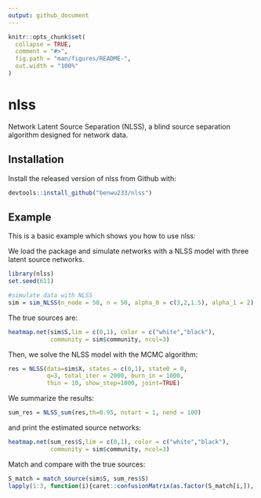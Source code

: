 ```yaml
---
output: github_document
---
```


<!-- README.md is generated from README.Rmd. Please edit that file -->

```r
knitr::opts_chunk$set(
  collapse = TRUE,
  comment = "#>",
  fig.path = "man/figures/README-",
  out.width = "100%"
)
```
# nlss

<!-- badges: start -->
<!-- badges: end -->

Network Latent Source Separation (NLSS), a blind source separation algorithm designed for network data.

## Installation

Install the released version of nlss from Github with:

``` r
devtools::install_github("benwu233/nlss")
```


## Example

This is a basic example which shows you how to use nlss:

We load the package and simulate networks with a NLSS model with three latent source networks.

```r
library(nlss)  
set.seed(611)

#simulate data with NLSS
sim = sim_NLSS(n_node = 50, n = 50, alpha_0 = c(3,2,1.5), alpha_1 = 2)
```

The true sources are:
```r
heatmap.net(sim$S,lim = c(0,1), color = c("white","black"),
            community = sim$community, ncol=3)
```

Then, we solve the NLSS model with the MCMC algorithm:
```r
res = NLSS(data=sim$X, states = c(0,1), state0 = 0,
           q=3, total_iter = 2000, burn_in = 1000,
           thin = 10, show_step=1000, joint=TRUE)
```

We summarize the results:
```r
sum_res = NLSS_sum(res,th=0.95, nstart = 1, nend = 100)
```

and print the estimated source networks:
```r
heatmap.net(sum_res$S,lim = c(0,1), color = c("white","black"),
            community = sim$community, ncol=3)
```

Match and compare with the true sources:
```r
S_match = match_source(sim$S, sum_res$S)
lapply(1:3, function(i){caret::confusionMatrix(as.factor(S_match[i,]), as.factor(sim$S[i,]), positive = "1" )} )
```

